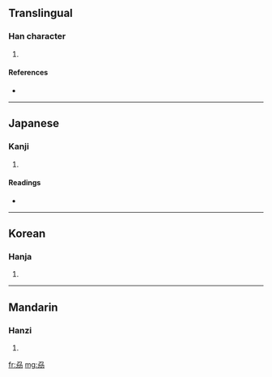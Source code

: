 ==Translingual==

===Han character===
{{Han char|rn=18|rad=刀|as=04|sn=6|four=|canj=尸竹尸竹竹 (SHSHH)}}

# {{defn|Han|sort=刀04}}

====References====
* {{Han ref|kx=0137.240|dkj=01899|dj=0309.110|hdz=10324.130|uh=5215|ud=21013}}

----

==Japanese==

===Kanji===
{{ja-kanji|grade=|rs=刀04}}

# {{defn|Japanese|sort=刀04}}

====Readings====
* {{ja-readings|on=[[り]] (ri), [[れい]] (rei), [[らい]] (rai), [[さく]] (saku)|kun=[[さく]] (saku)}}

----

==Korean==

===Hanja===
{{ko-hanja|hangeul=[[리]], [[려]]|rv=ri, ryeo|mr=ri, ryŏ}}

# {{defn|Korean|sort=刀04}}

----

==Mandarin==

===Hanzi===
{{cmn-hanzi|pin=[[lí]] ([[li2]])|wg=li<sup>2</sup>}}

# {{defn|Mandarin|sort=刀04}}

[[fr:刕]]
[[mg:刕]]